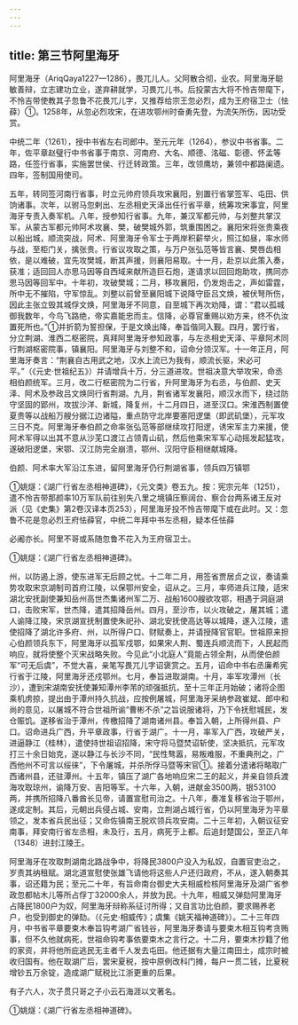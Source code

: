 ```yaml
---
---
---
```

title: 第三节阿里海牙
---



阿里海牙（AriqQaya1227—1286），畏兀儿人。父阿散合彻，业农。阿里海牙聪敏善辩，立志建功立业，遂弃耕就学，习畏兀儿书。后投蒙古大将不怜吉带麾下，不怜吉带使教其子忽鲁不花畏兀儿字，又推荐给宗王忽必烈，成为王府宿卫士（怯薛）①。1258年，从忽必烈攻宋，在进攻鄂州时奋勇先登，为流矢所伤，因功受赏。

中统二年（1261），授中书省左右司郎中。至元元年（1264），参议中书省事。二年，佐平章赵璧行中书省事于南京、河南府、大名、顺德、洺磁、彰德、怀孟等路，任签行省事，实施罢世侯、行迁转政策。三年，改领鹰坊，兼领中都路阑遗。四年，签制国用使司。

五年，转同签河南行省事，时立元帅府领兵攻宋襄阳，别置行省掌签军、屯田、供饷诸事。次年，以驸马忽剌出、左丞相史天泽出任行省平章，统筹攻宋事宜，阿里海牙专责入奏军机。八年，授参知行省事。九年，兼汉军都元帅，与刘整共掌汉军，从蒙古军都元帅阿术攻襄、樊，破樊城外郭，筑重围困之。襄阳宋将张贵乘夜以船出城，顺流突战，阿术、阿里海牙令军士于两岸积薪举火，照江如昼，率水师与战，至柜门关，擒张贵。行省议攻取之策，与万户张弘范等皆言襄、樊唇齿相依，是以难破，宜先攻樊城，断其声援，则襄阳易取。十一月，赴京以此策入奏，获准；适回回人亦思马因等自西域来献所造巨石炮，遂请求以回回炮助攻，携同亦思马因等回军中。十年初，攻破樊城；二月，移攻襄阳，仍发炮击之，声如雷霆，所中无不摧陷，守军惊乱。刘整以前曾至襄阳城下说降守臣吕文焕，被伏弩所伤，因此主张立毁其城俘文焕，阿里海牙不同意，自至城下再次劝降，谓：“君以孤城御我数年，今鸟飞路绝，帝实嘉能忠而主。信降，必尊官重赐以劝方来，终不仇汝置死所也。”①并折箭为誓担保，于是文焕出降，奉旨偕同入觐。四月，罢行省，分立荆湖、淮西二枢密院，真拜阿里海牙参知政事，与左丞相史天泽、平章阿术同行荆湖枢密院事，镇襄阳。阿里海牙与刘整不和，诏命分领汉军。十一年正月，阿里海牙奏言：“荆襄自古用武之地，汉水上流已为我有，顺流长驱，宋必可平。”（《元史·世祖纪五》）并请增兵十万，分三道进攻。世祖决意大举攻宋，命丞相伯颜统军。三月，改二行枢密院为二行省，升阿里海牙为右丞，与伯颜、史天泽、阿术及参政吕文焕同行省荆湖。九月，荆省诸军发襄阳，顺汉水而下，绕过防守坚固的郢州，攻拔沙洋、新城，降复州，十二月四日，进至汉口。宋淮西制置使夏贵等以战船万艘分据江边诸隘，重点防守北岸要塞阳逻堡（即武矶堡），元军攻三日不克。阿里海牙奉伯颜之命率张弘范等部继续攻打阳逻，诱宋军主力来援，使阿术军得以出其不意从沙芜口渡江占领青山矶，然后他乘宋军军心动摇发起猛攻，遂破阳逻堡，宋鄂、汉江防完全崩溃，鄂州、汉阳守臣相继献城降。

伯颜、阿术率大军沿江东进，留阿里海牙仍行荆湖省事，领兵四万镇鄂

①姚燧：《湖广行省左丞相神道碑》，《元文类》卷五九。按：宪宗元年（1251），遣不怜吉带那颜率10万军队前往别失八里之境镇压察阔台、察合台两系诸王反对派（见《史集》第2卷汉译本页253），阿里海牙投不怜吉带麾下或在此时。又：忽鲁不花是忽必烈王府怯薛官，中统二年拜中书左丞相，疑本任怯薛

必阇亦长。阿里不哥或系随忽鲁不花入为王府宿卫士。

①姚燧：《湖广行省左丞相神道碑》。

州，以防遏上游，使东进军无后顾之忧。十二年二月，用签省贾居贞之议，奏请乘势攻取宋京湖制司首府江陵，以保鄂州安全，诏从之。三月，率师进兵江陵，适宋湖北安抚副使兼知岳州高世杰集诸州军二万、战船1600艘欲攻鄂，相遇于洞庭湖口，击败宋军，世杰降，遣其招降岳州。四月，至沙市，以火攻破之，屠其城；遣人谕降江陵，宋京湖宣抚制置使朱祀孙、湖北安抚使高达等以城降，遂入江陵，遣使招降了湖北许多府、州，以所得户口、财赋奏上，并请授降官官职。世祖原来担心伯颜领兵东下，阿里海牙以孤军戍鄂，如果宋人荆、蜀连兵顺流而下，人民起而响应，就将使整个灭宋战略失败。今见此“小北庭人”竟能占领全荆，从而使伯颜军“可无后虞”，不觉大喜，亲笔写畏兀儿字诏褒赏之。五月，诏命中书右丞廉希宪行省于江陵，阿里海牙还戍鄂州。七月，奉旨进取湖南。十月，率军攻潭州（长沙），遭到宋湖南安抚使兼知潭州李芾的顽强抵抗，至十三年正月始破；诸将企图乘机虏掠，提出由于潭州持久抗战，应按例屠城，阿里海牙采纳参政崔斌、郎中和尚的意见，以屠城不符合世祖所谕“曹彬不杀”之旨说服诸将，乃下令抚慰城民，发仓赈饥。遂移省治于潭州，传檄招降了湖南诸州县。奉旨入朝，上所得州县、户口。诏命进兵广西，升平章政事，行省于湖广。十一月，率军入广西，攻破严关，进逼静江（桂林），遣使持世祖诏招降，宋守将马暨焚诏斩使，坚决抵抗，元军攻打三十余日始克，遂以静江与长沙不同，“民性骜嚣，易叛难服，不重典刑之，广西他州不可言以绥徕”，下令屠城，并杀所俘马暨等宋官①。接着分遣诸将略取广西诸州县，还驻潭州。十五年，镇压了湖广各地响应宋二王的起义，并亲自领兵渡海攻取琼州，谕降万安、吉阳等军。十六年，入朝，进献金3500两，银53100两，并携所招降八番酋长见帝，请置宣慰司治之。十八年，奏准复移省治于鄂州，遂成定制。其后，元朝出兵侵占城、安南，立荆湖占城行省，仍以阿里海牙为平章领之，发本省兵民出征；又命佐镇南王脱欢领兵攻安南。二十三年初，入朝议征安南事，拜安南行省左丞相，未及行，五月，病死于上都。后追封楚国公，至正八年（1348）进封江陵王。

阿里海牙在攻取荆湖南北路战争中，将降民3800户没入为私奴，自置官吏治之，岁责其纳租赋。湖北道宣慰使张雄飞请他将这些人户还归政府，不从，遂入朝奏其事，诏还籍为民；至元二十年，有旨命南台御史大夫相威检核阿里海牙及湖广省参政忽都帖木儿等所占俘丁32000余人，并放为民。十九年，相威又弹劾阿里海牙占降民1800户为奴，阿里海牙辩称系征讨所得；又自言功比伯颜，要求赐养老户，也受到御史的弹劾。（《元史·相威传》；虞集《姚天福神道碑》）。二十三年四月，中书省平章要束木奉旨钩考湖广省钱谷，阿里海牙奏请与要束木相互钩考贪贿事，但不久他就病死，世祖命钩考事依要束木之言行之。十二月，要束木抄籍了他的家资，并将他所庇逃民无主者千人发去屯田。他还据有大量江南田土，成宗时被收归国有。他在取湖广后，罢宋夏税，按中原例改科门摊，每户一贯二钱，比夏税增钞五万余锭，造成湖广赋税比江浙更重的后果。

有子六人，次子贯只哥之子小云石海涯以文著名。

①姚燧：《湖广行省左丞相神道碑》。